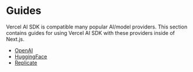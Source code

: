# Guides

Vercel AI SDK is compatible many popular AI/model providers. This section contains guides for using Vercel AI SDK with these providers inside of Next.js.

- [OpenAI](./guides/openai)
- [HuggingFace](./guides/hugginface)
- [Replicate](./guides/replicate)
